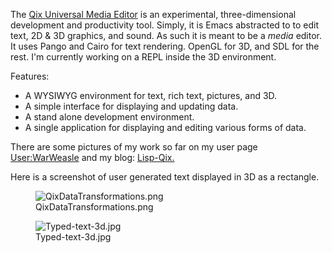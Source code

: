 The [http://wiki.github.com/BradWBeer/Qix/ Qix Universal Media Editor] is an experimental, three-dimensional development and productivity tool. Simply, it is Emacs abstracted to to edit text, 2D & 3D graphics, and sound. As such it is meant to be a ''media'' editor. It uses Pango and Cairo for text rendering. OpenGL for 3D, and SDL for the rest. I'm currently working on a REPL inside the 3D environment. 

Features:

* A WYSIWYG environment for text, rich text, pictures, and 3D.
* A simple interface for displaying and updating data.
* A stand alone development environment.
* A single application for displaying and editing various forms of data.

There are some pictures of my work so far on my user page [[User:WarWeasle]] and my blog:  [http://lisp-qix.blogspot.com/ Lisp-Qix.]

Here is a screenshot of user generated text displayed in 3D as a rectangle. 

[[File:QixDataTransformations.png]]

[[File:Typed-text-3d.jpg]]